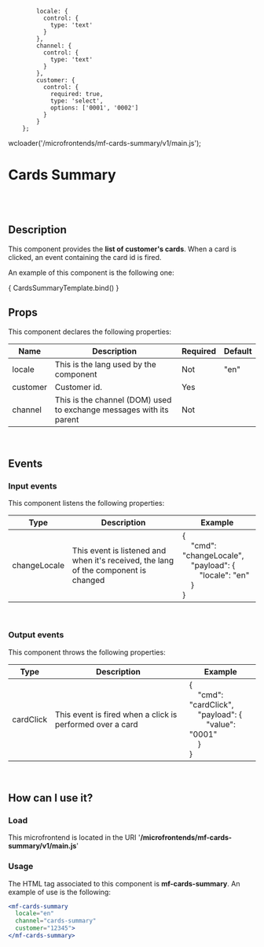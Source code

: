 
            locale: {
              control: {
                type: 'text'
              }
            },
            channel: {
              control: {
                type: 'text'
              }
            },
            customer: {
              control: {
                required: true,
                type: 'select',
                options: ['0001', '0002']
              }
            }
        };

<Meta title="Microfrontends/Cards Summary"
        component="mf-cards-summary"
        argTypes={CardsSummaryArgTypes} />

wcloader('/microfrontends/mf-cards-summary/v1/main.js');

# Cards Summary

<br />
<br />

## Description

This component provides the **list of customer's cards**. When a card is clicked, an event containing the card id is fired.

An example of this component is the following one:

<Canvas>
    <Story name="Cards Summary" height="220px" args={{ locale: 'es', customer: '0001', channel: 'cards-summary'}}>
      { CardsSummaryTemplate.bind() }
    </Story>
</Canvas>

<br />

## Props
This component declares the following properties:

| Name    | Description                                                  | Required | Default |
| ------- | ------------------------------------------------------------ | -------- | ------- |
| locale  | This is the lang used by the component                       | Not      | "en"    |
| customer| Customer id.                                                 | Yes      |         |
| channel | This is the channel (DOM) used to exchange messages with its parent | Not      |         |

<br />

## Events

### Input events
This component listens the following properties:

| Type         | Description                                                  | Example |
| ------------ | ------------------------------------------------------------ | ------- |
| changeLocale | This event is listened and when it's received, the lang of the component is changed | {<br />&nbsp; &nbsp; "cmd": "changeLocale",<br /> &nbsp; &nbsp; "payload": { <br /> &nbsp; &nbsp; &nbsp; &nbsp;  "locale": "en"<br />&nbsp; &nbsp; }<br />}     |

<br />

### Output events

This component throws the following properties:

<div style={{width: '100%'}}>

| Type         | Description                                                  | Example |
| ------------ | ------------------------------------------------------------ | ------- |
| cardClick | This event is fired when a click is performed over a card  | {<br />&nbsp; &nbsp; "cmd": "cardClick",<br /> &nbsp; &nbsp; "payload": { <br /> &nbsp; &nbsp; &nbsp; &nbsp;  "value": "0001"<br />&nbsp; &nbsp; }<br />}   |

</div>

<br />

## How can I use it?

### Load

This microfrontend is located in the URI '**/microfrontends/mf-cards-summary/v1/main.js**'

### Usage

The HTML tag associated to this component is **mf-cards-summary**. An example of use is the following:

```jsx
<mf-cards-summary
  locale="en"
  channel="cards-summary"
  customer="12345">
</mf-cards-summary>
```
